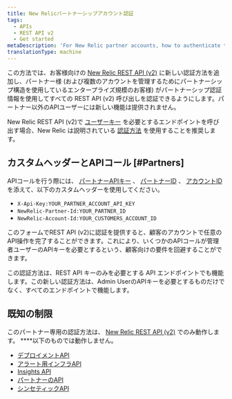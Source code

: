 ```yaml
---
title: New Relicパートナーシップアカウント認証
tags:
  - APIs
  - REST API v2
  - Get started
metaDescription: 'For New Relic partner accounts, how to authenticate to our REST API (v2).'
translationType: machine
---
```


この方法では、お客様向けの [New Relic REST API (v2)](https://api.newrelic.com/) に新しい認証方法を追加し、パートナー様 (および複数のアカウントを管理するためにパートナーシップ構造を使用しているエンタープライズ規模のお客様) がパートナーシップ認証情報を使用してすべての REST API (v2) 呼び出しを認証できるようにします。パートナー以外のAPIユーザーには新しい機能は提供されません。

New Relic REST API (v2)で [ユーザーキー](/docs/apis/get-started/intro-apis/types-new-relic-api-keys#user-api-key) を必要とするエンドポイントを呼び出す場合、New Relic は説明されている [認証方法](/docs/apis/rest-api-v2/requirements/admins-api-key-partnerships#Partners) を使用することを推奨します。

## カスタムヘッダーとAPIコール [#Partners]

APIコールを行う際には、 [パートナーAPIキー](/docs/accounts-partnerships/partnerships/partner-api/partner-api-reference#the-api-key) 、 [パートナーID](/docs/accounts-partnerships/partnerships/partner-api/partner-api-reference#partner-id) 、 [アカウントID](/docs/accounts-partnerships/accounts/account-setup/account-id) を添えて、以下のカスタムヘッダーを使用してください。

* `X-Api-Key:YOUR_PARTNER_ACCOUNT_API_KEY`
* `NewRelic-Partner-Id:YOUR_PARTNER_ID`
* `NewRelic-Account-Id:YOUR_CUSTOMERS_ACCOUNT_ID`

このフォームでREST API (v2)に認証を提供すると、顧客のアカウントで任意のAPI操作を完了することができます。これにより、いくつかのAPIコールが管理者ユーザーのAPIキーを必要とするという、顧客向けの要件を回避することができます。

この認証方法は、REST API キーのみを必要とする API エンドポイントでも機能します。この新しい認証方法は、Admin UserのAPIキーを必要とするものだけでなく、すべてのエンドポイントで機能します。

## 既知の制限

このパートナー専用の認証方法は、 [New Relic REST API (v2)](https://api.newrelic.com/) でのみ動作します。 ****以下のものでは動作しません。

* [デプロイメントAPI](/docs/apm/new-relic-apm/maintenance/deployment-notifications#api)
* [アラート用インフラAPI](/docs/infrastructure/new-relic-infrastructure/infrastructure-alert-conditions/rest-api-calls-new-relic-infrastructure-alerts)
* [Insights API](/docs/insights/new-relic-insights/adding-querying-data/inserting-custom-events-insights-api)
* [パートナーのAPI](/docs/accounts-partnerships/partnerships/partner-api/partner-api-reference)
* [シンセティックAPI](/docs/apis/synthetics-rest-api/monitor-examples/manage-synthetics-monitors-rest-api)